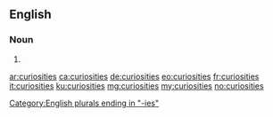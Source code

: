 ==English==

===Noun===
{{head|en|noun plural form}}

# {{plural of|curiosity|lang=en}}

[[Category:English plurals ending in "-ies"]]

[[ar:curiosities]]
[[ca:curiosities]]
[[de:curiosities]]
[[eo:curiosities]]
[[fr:curiosities]]
[[it:curiosities]]
[[ku:curiosities]]
[[mg:curiosities]]
[[my:curiosities]]
[[no:curiosities]]